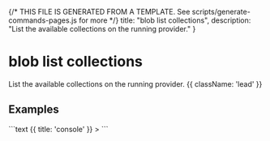 {/* THIS FILE IS GENERATED FROM A TEMPLATE. See scripts/generate-commands-pages.js for more */}
    title: "blob list collections",
    description: "List the available collections on the running provider."
}

<div className='not-prose mb-5'>
    <Breadcrumbs pages={[
        { name: 'Commands', href: '/docs/commands', current: false },
        { name: 'blob list collections', href: '/docs/commands/blob-list-collections', current: true },
    ]} />
</div>

# blob list collections

List the available collections on the running provider. {{ className: 'lead' }}



## Examples

<CodeGroup title="blob list collections">
```text {{ title: 'console' }}
> 
```


</CodeGroup>
